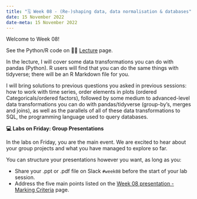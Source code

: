 ---
title: "🗓️ Week 08 - (Re-)shaping data, data normalisation & databases"
date: 15 November 2022
date-meta: 15 November 2022
---

Welcome to Week 08!

See the Python/R code on 👨‍🏫 [Lecture](/weeks/week08/lecture.qmd) page.

In the lecture, I will cover some data transformations you can do with pandas (Python). R users will find that you can do the same things with tidyverse; there will be an R Markdown file for you. 

I will bring solutions to previous questions you asked in previous sessions: how to work with time series, order elements in plots (ordered Categoricals/ordered factors), followed by some medium to advanced-level data transformations you can do with pandas/tidyverse (group-by's, merges and joins), as well as the parallels of all of these data transformations to SQL, the programming language used to query databases. 

**💻 Labs on Friday: Group Presentations**

In the labs on Friday, you are the main event. We are excited to hear about your group projects and what you have managed to explore so far. 

You can structure your presentations however you want, as long as you:

- Share your .ppt or .pdf file on Slack `#week08` before the start of your lab session.
- Address the five main points listed on the [Week 08 presentation - Marking Criteria](/main/assessments.html#week-08-presentation---marking-criteria) page.
